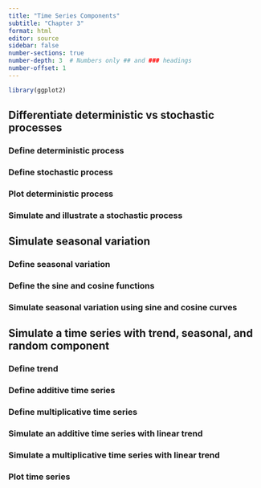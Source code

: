 ```yaml
---
title: "Time Series Components"
subtitle: "Chapter 3"
format: html
editor: source
sidebar: false
number-sections: true
number-depth: 3  # Numbers only ## and ### headings
number-offset: 1
---
```


```r
library(ggplot2)
```


## Differentiate deterministic vs stochastic processes

### Define deterministic process

### Define stochastic process

### Plot deterministic process

### Simulate and illustrate a stochastic process

## Simulate seasonal variation

### Define seasonal variation

### Define the sine and cosine functions

### Simulate seasonal variation using sine and cosine curves

## Simulate a time series with trend, seasonal, and random component

### Define trend

### Define additive time series

### Define multiplicative time series

### Simulate an additive time series with linear trend

### Simulate a multiplicative time series with linear trend

### Plot time series
